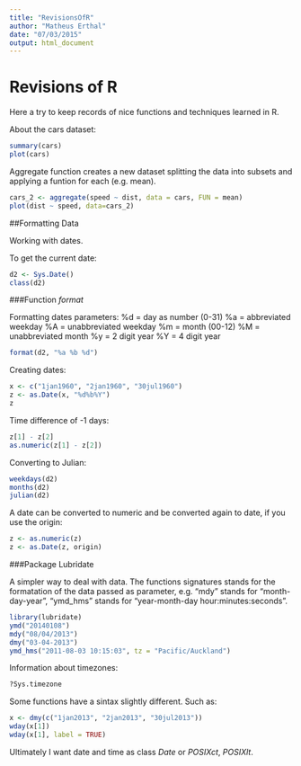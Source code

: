 ```yaml
---
title: "RevisionsOfR"
author: "Matheus Erthal"
date: "07/03/2015"
output: html_document
---
```


Revisions of R
==============

Here a try to keep records of nice functions and techniques learned in R.

About the cars dataset:

```r
summary(cars)
plot(cars)
```

Aggregate function creates a new dataset splitting the data into subsets and applying a funtion for each (e.g. mean).

```r
cars_2 <- aggregate(speed ~ dist, data = cars, FUN = mean)
plot(dist ~ speed, data=cars_2)
```

##Formatting Data

Working with dates.

To get the current date:
```r
d2 <- Sys.Date()
class(d2)
```

###Function *format*

Formatting dates parameters:
%d = day as number (0-31)
%a = abbreviated weekday
%A = unabbreviated weekday
%m = month (00-12)
%M = unabbreviated month
%y = 2 digit year
%Y = 4 digit year

```r
format(d2, "%a %b %d")
```

Creating dates:

```r
x <- c("1jan1960", "2jan1960", "30jul1960")
z <- as.Date(x, "%d%b%Y")
z
```
  
Time difference of -1 days:
```r
z[1] - z[2]
as.numeric(z[1] - z[2])
```
  
Converting to Julian:
```r
weekdays(d2)
months(d2)
julian(d2)
```

A date can be converted to numeric and be converted again to date, if you use the origin:
```r
z <- as.numeric(z)
z <- as.Date(z, origin)
```


###Package Lubridate

A simpler way to deal with data. The functions signatures stands for the formatation of the data passed as parameter, e.g. "mdy" stands for "month-day-year", "ymd_hms" stands for "year-month-day hour:minutes:seconds".

```r
library(lubridate)
ymd("20140108")
mdy("08/04/2013")
dmy("03-04-2013")
ymd_hms("2011-08-03 10:15:03", tz = "Pacific/Auckland")
```

Information about timezones: 
  
```r
?Sys.timezone
```

Some functions have a sintax slightly different. Such as:

```r
x <- dmy(c("1jan2013", "2jan2013", "30jul2013"))
wday(x[1])
wday(x[1], label = TRUE)
```

Ultimately I want date and time as class *Date* or *POSIXct*, *POSIXlt*.
